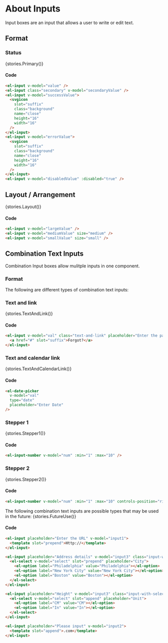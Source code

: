 
<Meta title="Components/Text Input" />

# About Inputs
Input boxes are an input that allows a user to write or edit text.

## Format

### Status
<Story of={stories.Primary} height='60px'>{stories.Primary()}</Story>

#### Code

```html
<el-input v-model="value" />
<el-input class="secondary" v-model="secondaryValue" />
<el-input v-model="successValue">
  <svgicon
    slot="suffix"
    class="background"
    name="close"
    height="16"
    width="16"
  />
</el-input>
<el-input v-model="errorValue">
  <svgicon
    slot="suffix"
    class="background"
    name="close"
    height="16"
    width="16"
  />
</el-input>
<el-input v-model="disabledValue" :disabled="true" />
```

## Layout / Arrangement
<Story of={stories.Layout} height='60px'>{stories.Layout()}</Story>

#### Code
```html
<el-input v-model="largeValue" />
<el-input v-model="mediumValue" size="medium" />
<el-input v-model="smallValue" size="small" />
```

## Combination Text Inputs

Combination Input boxes allow mulitple inputs in one component.

### Format

The following are different types of combination text inputs:

### Text and link

<Story of={stories.TextAndLink} height='60px'>{stories.TextAndLink()}</Story>

#### Code
```html
<el-input v-model="val" class="text-and-link" placeholder="Enter the password">
  <a href="#" slot="suffix">Forgot?</a>
</el-input>
```

### Text and calendar link

<Story of={stories.TextAndCalendarLink} height='60px'>{stories.TextAndCalendarLink()}</Story>

#### Code
```html
<el-date-picker
  v-model="val"
  type="date"
  placeholder="Enter Date"
/>
```

### Stepper 1

<Story of={stories.Stepper1} height='60px'>{stories.Stepper1()}</Story>

#### Code
```html
<el-input-number v-model="num" :min="1" :max="10" />
```

### Stepper 2

<Story of={stories.Stepper2} height='60px'>{stories.Stepper2()}</Story>

#### Code
```html
<el-input-number v-model="num" :min="1" :max="10" controls-position="right" />
```

The following combination text inputs are possible types that may be used in the future:
<Story of={stories.FutureUse} height='60px'>{stories.FutureUse()}</Story>

#### Code
```html
<el-input placeholder="Enter the URL" v-model="input1">
  <template slot="prepend">Http://</template>
</el-input>

<el-input placeholder="Address details" v-model="input3" class="input-with-select">
  <el-select v-model="select" slot="prepend" placeholder="City">
    <el-option label="Philadelphia" value="Philadelphia"></el-option>
    <el-option label="New York City" value="New York City"></el-option>
    <el-option label="Boston" value="Boston"></el-option>
  </el-select>
</el-input>

<el-input placeholder="Height" v-model="input3" class="input-with-select">
  <el-select v-model="select" slot="append" placeholder="Unit">
    <el-option label="CM" value="CM"></el-option>
    <el-option label="In" value="In"></el-option>
  </el-select>
</el-input>

<el-input placeholder="Please input" v-model="input2">
  <template slot="append">.com</template>
</el-input>
```
